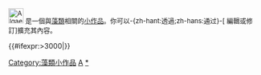 <div class="notice metadata" id="stub" style="font-size: small;">
[[File:Algae Graphic.svg|30px]]&nbsp;'''{{PAGENAME}}'''是一個與[[藻類]]相關的[[Wikipedia:小作品|小作品]]。你可以-{zh-hant:透過;zh-hans:通过}-<span class="plainlinks">[{{fullurl:{{FULLPAGENAME}}|action=edit}} 編輯或修訂]</span>擴充其內容。</div><includeonly>[[Category:藻類小作品]]{{#ifexpr:{{PAGESIZE:{{FULLPAGENAME}}|R}}>3000|[[Category:字数已超过3000字节的小作品|{{PAGENAME}}]]}}</includeonly><noinclude>[[Category:植物小作品模板|A]][[Category:藻類小作品|*]]</noinclude>